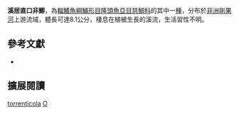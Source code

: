 {{Speciesbox
| name = 溪居直口非鯽
| status = LC
| status_system = IUCN3.1
| image = 
| image_width = 260px
| image_caption = 
| genus = Orthochromis
| species = torrenticola
| authority = [[Thys_van_den_Audenaerde|Thys van den Audenaerde]], 1963
| synonyms = *''Haplochromis torrenticola''<br /><small>Thys van den Audenaerde, 1963</small>
*''Rheohaplochromis torrenticola''<br /><small>Thys van den Audenaerde, 1963</small>
*''Schwetzochromis torrenticola''<br /><small>Thys van den Audenaerde, 1963</small>
}}
'''溪居直口非鯽'''，為[[輻鰭魚綱|輻鰭魚綱]][[鱸形目|鱸形目]][[隆頭魚亞目|隆頭魚亞目]][[慈鯛科|慈鯛科]]的其中一[[種|種]]，分布於[[非洲|非洲]][[剛果河|剛果河]]上游流域，體長可達8.1公分，棲息在植被生長的溪流，生活習性不明。

== 參考文獻 ==
*{{FishBase_species|genus=Orthochromis|species=torrenticola|year=2013|month=4}}

== 擴展閱讀 ==
{{refbegin}}
{{wikispecies-inline|Orthochromis torrenticola|溪居直口非鯽}}
{{refend}}
{{Taxonbar|from=Q6411765}}

[[Category:直口非鯽屬|torrenticola]]
[[Category:1963年描述的魚類|O]]


{{鱸形目小作品}}